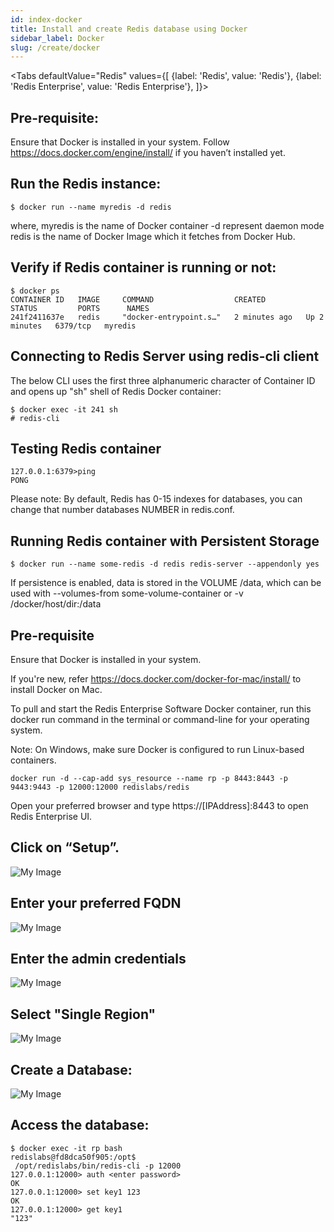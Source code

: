 ```yaml
---
id: index-docker
title: Install and create Redis database using Docker
sidebar_label: Docker
slug: /create/docker
---
```



<Tabs
  defaultValue="Redis"
  values={[
    {label: 'Redis', value: 'Redis'},
    {label: 'Redis Enterprise', value: 'Redis Enterprise'},
  ]}>
  <TabItem value="Redis">

## Pre-requisite:

Ensure that Docker is installed in your system. Follow https://docs.docker.com/engine/install/ if you haven’t installed yet.

## Run the Redis instance:


```
$ docker run --name myredis -d redis
```

where,
myredis is the name of Docker container
-d represent daemon mode
redis is the name of Docker Image which it fetches from Docker Hub.

## Verify if Redis container is running or not:

```
$ docker ps
CONTAINER ID   IMAGE     COMMAND                  CREATED         STATUS         PORTS      NAMES
241f2411637e   redis     "docker-entrypoint.s…"   2 minutes ago   Up 2 minutes   6379/tcp   myredis
```

## Connecting to Redis Server using redis-cli client

The below CLI uses the first three alphanumeric character of Container ID  and opens up "sh" shell of Redis Docker container:

```
$ docker exec -it 241 sh
# redis-cli
```

## Testing Redis container


```
127.0.0.1:6379>ping
PONG
```

Please note: By default, Redis has 0-15 indexes for databases, you can change that number databases NUMBER in redis.conf.

## Running Redis container with Persistent Storage

```
$ docker run --name some-redis -d redis redis-server --appendonly yes
```

If persistence is enabled, data is stored in the VOLUME /data, which can be used with --volumes-from some-volume-container or -v /docker/host/dir:/data 

 
</TabItem>
  <TabItem value="Redis Enterprise">



## Pre-requisite

Ensure that Docker is installed in your system.

If you're new, refer https://docs.docker.com/docker-for-mac/install/ to install Docker on Mac. 


To pull and start the Redis Enterprise Software Docker container, run this docker run command in the terminal or command-line for your operating system.

Note: On Windows, make sure Docker is configured to run Linux-based containers.

```
docker run -d --cap-add sys_resource --name rp -p 8443:8443 -p 9443:9443 -p 12000:12000 redislabs/redis
```

Open your preferred browser and type https://[IPAddress]:8443 to open Redis Enterprise UI.

## Click on “Setup”.

![My Image](images/resoftware-1.png)


## Enter your preferred FQDN 

![My Image](images/resoftware-2.png)

## Enter the admin credentials

![My Image](images/resoftware-4.png)

## Select "Single Region"  

![My Image](images/resoftware-5.png)

## Create a Database:


![My Image](images/resoftware-7.png)

## Access the database:


```
$ docker exec -it rp bash
redislabs@fd8dca50f905:/opt$
 /opt/redislabs/bin/redis-cli -p 12000
127.0.0.1:12000> auth <enter password>
OK
127.0.0.1:12000> set key1 123
OK
127.0.0.1:12000> get key1
"123"
```

</TabItem>
</Tabs>


